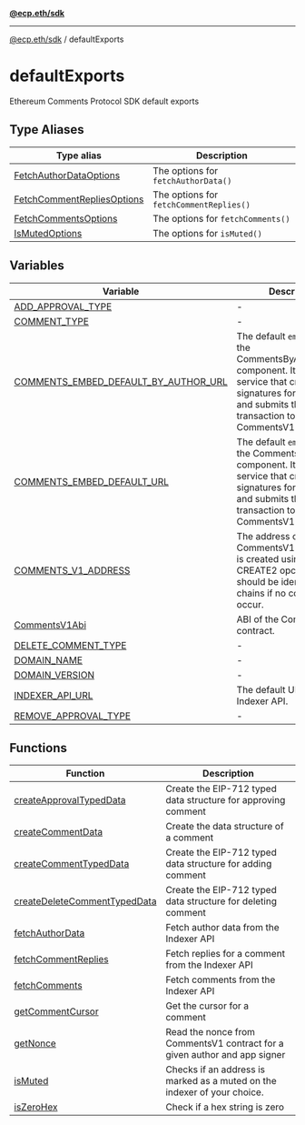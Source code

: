 [**@ecp.eth/sdk**](/sdk-reference/index.mdx)

***

[@ecp.eth/sdk](/sdk-reference/index.mdx) / defaultExports

# defaultExports

Ethereum Comments Protocol SDK default exports

## Type Aliases

| Type alias | Description |
| ------ | ------ |
| [FetchAuthorDataOptions](/sdk-reference/defaultExports/type-aliases/FetchAuthorDataOptions.mdx) | The options for `fetchAuthorData()` |
| [FetchCommentRepliesOptions](/sdk-reference/defaultExports/type-aliases/FetchCommentRepliesOptions.mdx) | The options for `fetchCommentReplies()` |
| [FetchCommentsOptions](/sdk-reference/defaultExports/type-aliases/FetchCommentsOptions.mdx) | The options for `fetchComments()` |
| [IsMutedOptions](/sdk-reference/defaultExports/type-aliases/IsMutedOptions.mdx) | The options for `isMuted()` |

## Variables

| Variable | Description |
| ------ | ------ |
| [ADD\_APPROVAL\_TYPE](/sdk-reference/defaultExports/variables/ADD_APPROVAL_TYPE.mdx) | - |
| [COMMENT\_TYPE](/sdk-reference/defaultExports/variables/COMMENT_TYPE.mdx) | - |
| [COMMENTS\_EMBED\_DEFAULT\_BY\_AUTHOR\_URL](/sdk-reference/defaultExports/variables/COMMENTS_EMBED_DEFAULT_BY_AUTHOR_URL.mdx) | The default `embedUri` for the CommentsByAuthorEmbed component. It runs a service that creates app signatures for requests and submits the transaction to the CommentsV1 contract. |
| [COMMENTS\_EMBED\_DEFAULT\_URL](/sdk-reference/defaultExports/variables/COMMENTS_EMBED_DEFAULT_URL.mdx) | The default `embedUri` for the CommentsEmbed component. It runs a service that creates app signatures for requests and submits the transaction to the CommentsV1 contract. |
| [COMMENTS\_V1\_ADDRESS](/sdk-reference/defaultExports/variables/COMMENTS_V1_ADDRESS.mdx) | The address of the CommentsV1 contract. It is created using the CREATE2 opcode so should be identical across chains if no collisions occur. |
| [CommentsV1Abi](/sdk-reference/defaultExports/variables/CommentsV1Abi.mdx) | ABI of the CommentsV1 contract. |
| [DELETE\_COMMENT\_TYPE](/sdk-reference/defaultExports/variables/DELETE_COMMENT_TYPE.mdx) | - |
| [DOMAIN\_NAME](/sdk-reference/defaultExports/variables/DOMAIN_NAME.mdx) | - |
| [DOMAIN\_VERSION](/sdk-reference/defaultExports/variables/DOMAIN_VERSION.mdx) | - |
| [INDEXER\_API\_URL](/sdk-reference/defaultExports/variables/INDEXER_API_URL.mdx) | The default URL for the Indexer API. |
| [REMOVE\_APPROVAL\_TYPE](/sdk-reference/defaultExports/variables/REMOVE_APPROVAL_TYPE.mdx) | - |

## Functions

| Function | Description |
| ------ | ------ |
| [createApprovalTypedData](/sdk-reference/defaultExports/functions/createApprovalTypedData.mdx) | Create the EIP-712 typed data structure for approving comment |
| [createCommentData](/sdk-reference/defaultExports/functions/createCommentData.mdx) | Create the data structure of a comment |
| [createCommentTypedData](/sdk-reference/defaultExports/functions/createCommentTypedData.mdx) | Create the EIP-712 typed data structure for adding comment |
| [createDeleteCommentTypedData](/sdk-reference/defaultExports/functions/createDeleteCommentTypedData.mdx) | Create the EIP-712 typed data structure for deleting comment |
| [fetchAuthorData](/sdk-reference/defaultExports/functions/fetchAuthorData.mdx) | Fetch author data from the Indexer API |
| [fetchCommentReplies](/sdk-reference/defaultExports/functions/fetchCommentReplies.mdx) | Fetch replies for a comment from the Indexer API |
| [fetchComments](/sdk-reference/defaultExports/functions/fetchComments.mdx) | Fetch comments from the Indexer API |
| [getCommentCursor](/sdk-reference/defaultExports/functions/getCommentCursor.mdx) | Get the cursor for a comment |
| [getNonce](/sdk-reference/defaultExports/functions/getNonce.mdx) | Read the nonce from CommentsV1 contract for a given author and app signer |
| [isMuted](/sdk-reference/defaultExports/functions/isMuted.mdx) | Checks if an address is marked as a muted on the indexer of your choice. |
| [isZeroHex](/sdk-reference/defaultExports/functions/isZeroHex.mdx) | Check if a hex string is zero |
